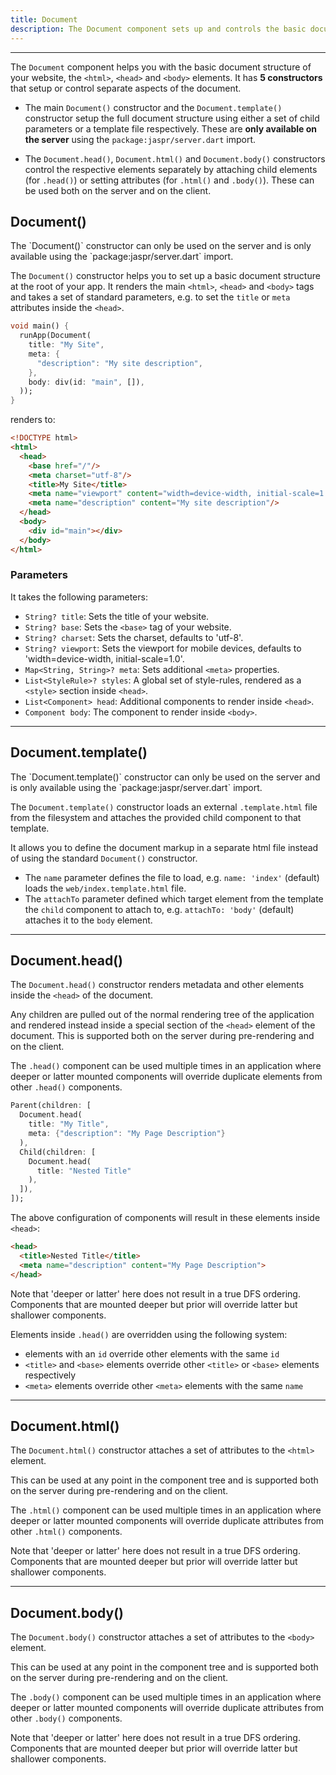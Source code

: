 ```yaml
---
title: Document
description: The Document component sets up and controls the basic document structure.
---
```


---

The `Document` component helps you with the basic document structure of your website, the `<html>`, `<head>` and `<body>`
elements. It has **5 constructors** that setup or control separate aspects of the document.

- The main `Document()` constructor and the `Document.template()` constructor setup the full document structure using either
  a set of child parameters or a template file respectively. These are **only available on the server** using the `package:jaspr/server.dart` import.

- The `Document.head()`, `Document.html()` and `Document.body()` constructors control the respective elements separately by
  attaching child elements (for `.head()`) or setting attributes (for `.html()` and `.body()`). These can be used both on the
  server and on the client.

## Document()

<Warning>
    The `Document()` constructor can only be used on the server and is only available using the
    `package:jaspr/server.dart` import.
</Warning>

The `Document()` constructor helps you to set up a basic document structure at the root of your app.
It renders the main `<html>`, `<head>` and `<body>` tags and takes a set of standard parameters, 
e.g. to set the `title` or `meta` attributes inside the `<head>`.

```dart title="lib/main.dart"
void main() {
  runApp(Document(
    title: "My Site",
    meta: {
      "description": "My site description",
    },
    body: div(id: "main", []),
  ));
}
```

renders to:

```html title="index.html"
<!DOCTYPE html>
<html>
  <head>
    <base href="/"/>
    <meta charset="utf-8"/>
    <title>My Site</title>
    <meta name="viewport" content="width=device-width, initial-scale=1.0"/>
    <meta name="description" content="My site description"/>
  </head>
  <body>
    <div id="main"></div>
  </body>
</html>
```

### Parameters

It takes the following parameters:

- `String? title`: Sets the title of your website.
- `String? base`: Sets the `<base>` tag of your website.
- `String? charset`: Sets the charset, defaults to 'utf-8'.
- `String? viewport`: Sets the viewport for mobile devices, defaults to 'width=device-width, initial-scale=1.0'.
- `Map<String, String>? meta`: Sets additional `<meta>` properties.
- `List<StyleRule>? styles`: A global set of style-rules, rendered as a `<style>` section inside `<head>`.
- `List<Component> head`: Additional components to render inside `<head>`.
- `Component body`: The component to render inside `<body>`.

---

## Document.template()

<Warning>
    The `Document.template()` constructor can only be used on the server and is only available using the
    `package:jaspr/server.dart` import.
</Warning>

The `Document.template()` constructor loads an external `.template.html` file from the filesystem and attaches the provided
child component to that template.

It allows you to define the document markup in a separate html file instead of using the standard `Document()` constructor.

- The `name` parameter defines the file to load, e.g. `name: 'index'` (default) loads the `web/index.template.html` file.
- The `attachTo` parameter defined which target element from the template the `child` component to attach to, e.g. `attachTo: 'body'` (default)
  attaches it to the `body` element.

---

## Document.head()


The `Document.head()` constructor renders metadata and other elements inside the `<head>` of the document.

Any children are pulled out of the normal rendering tree of the application and rendered instead
inside a special section of the `<head>` element of the document. This is supported both on the
server during pre-rendering and on the client.

The `.head()` component can be used multiple times in an application where deeper or latter mounted
components will override duplicate elements from other `.head()` components.

```dart
Parent(children: [
  Document.head(
    title: "My Title",
    meta: {"description": "My Page Description"}
  ),
  Child(children: [
    Document.head(
      title: "Nested Title"
    ),
  ]),
]);
```

The above configuration of components will result in these elements inside `<head>`:

```html
<head>
  <title>Nested Title</title>
  <meta name="description" content="My Page Description">
</head>
```

<Warning>
Note that 'deeper or latter' here does not result in a true DFS ordering. Components that are mounted
deeper but prior will override latter but shallower components.
</Warning>

Elements inside `.head()` are overridden using the following system:
- elements with an `id` override other elements with the same `id`
- `<title>` and `<base>` elements override other `<title>` or `<base>` elements respectively
- `<meta>` elements override other `<meta>` elements with the same `name`

---

## Document.html()

The `Document.html()` constructor attaches a set of attributes to the `<html>` element.

This can be used at any point in the component tree and is supported both on the
server during pre-rendering and on the client.

The `.html()` component can be used multiple times in an application where deeper or latter mounted
components will override duplicate attributes from other `.html()` components.

<Warning>
Note that 'deeper or latter' here does not result in a true DFS ordering. Components that are mounted
deeper but prior will override latter but shallower components.
</Warning>

---

## Document.body()

The `Document.body()` constructor attaches a set of attributes to the `<body>` element.

This can be used at any point in the component tree and is supported both on the
server during pre-rendering and on the client.

The `.body()` component can be used multiple times in an application where deeper or latter mounted
components will override duplicate attributes from other `.body()` components.

<Warning>
Note that 'deeper or latter' here does not result in a true DFS ordering. Components that are mounted
deeper but prior will override latter but shallower components.
</Warning>
